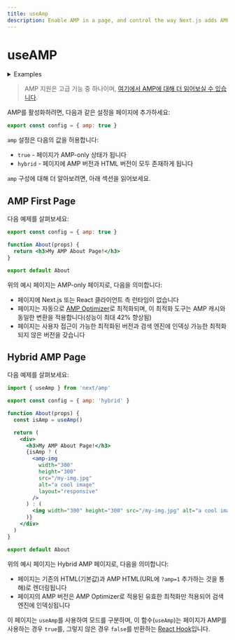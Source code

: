 ```yaml
---
title: useAmp
description: Enable AMP in a page, and control the way Next.js adds AMP to the page with the AMP config.
---
```


# useAMP

<details>
  <summary>Examples</summary>

- [AMP](https://github.com/vercel/next.js/tree/canary/examples/amp)

</details>

> AMP 지원은 고급 기능 중 하나이며, [여기에서 AMP에 대해 더 읽어보실 수 있습니다](/docs/pages/building-your-application/configuring/amp).

AMP를 활성화하려면, 다음과 같은 설정을 페이지에 추가하세요:

```jsx filename="pages/index.js"
export const config = { amp: true }
```

`amp` 설정은 다음의 값을 허용합니다:

- `true` - 페이지가 AMP-only 상태가 됩니다
- `hybrid` - 페이지에 AMP 버전과 HTML 버전이 모두 존재하게 됩니다

`amp` 구성에 대해 더 알아보려면, 아래 섹션을 읽어보세요.

## AMP First Page

다음 예제를 살펴보세요:

```jsx filename="pages/about.js"
export const config = { amp: true }

function About(props) {
  return <h3>My AMP About Page!</h3>
}

export default About
```

위의 예시 페이지는 AMP-only 페이지로, 다음을 의미합니다:

- 페이지에 Next.js 또는 React 클라이언트 측 런타임이 없습니다
- 페이지는 자동으로 [AMP Optimizer](https://github.com/ampproject/amp-toolbox/tree/master/packages/optimizer)로 최적화되며, 이 최적화 도구는 AMP 캐시와 동일한 변환을 적용합니다(성능이 최대 42% 향상됨)
- 페이지는 사용자 접근이 가능한 최적화된 버전과 검색 엔진에 인덱싱 가능한 최적화되지 않은 버전을 갖습니다

## Hybrid AMP Page

다음 예제를 살펴보세요:

```jsx filename="pages/about.js"
import { useAmp } from 'next/amp'

export const config = { amp: 'hybrid' }

function About(props) {
  const isAmp = useAmp()

  return (
    <div>
      <h3>My AMP About Page!</h3>
      {isAmp ? (
        <amp-img
          width="300"
          height="300"
          src="/my-img.jpg"
          alt="a cool image"
          layout="responsive"
        />
      ) : (
        <img width="300" height="300" src="/my-img.jpg" alt="a cool image" />
      )}
    </div>
  )
}

export default About
```

위의 예시 페이지는 Hybrid AMP 페이지로, 다음을 의미합니다:

- 페이지는 기존의 HTML(기본값)과 AMP HTML(URL에 `?amp=1` 추가하는 것을 통해)로 렌더링됩니다
- 페이지의 AMP 버전은 AMP Optimizer로 적용된 유효한 최적화만 적용되어 검색 엔진에 인덱싱됩니다

이 페이지는 `useAmp`를 사용하여 모드를 구분하며, 이 함수(`useAmp`)는 페이지가 AMP를 사용하는 경우 `true`를, 그렇지 않은 경우 `false`를 반환하는 [React Hook](https://react.dev/reference/react)입니다.
